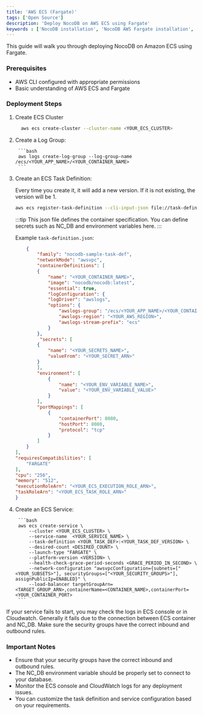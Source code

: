 ```yaml
---
title: 'AWS ECS (Fargate)'
tags: ['Open Source']
description: 'Deploy NocoDB on AWS ECS using Fargate'
keywords : ['NocoDB installation', 'NocoDB AWS Fargate installation', 'NocoDB prerequisites']
---
```


This guide will walk you through deploying NocoDB on Amazon ECS using Fargate.

### Prerequisites

- AWS CLI configured with appropriate permissions
- Basic understanding of AWS ECS and Fargate

### Deployment Steps

1. Create ECS Cluster

    ```bash
      aws ecs create-cluster --cluster-name <YOUR_ECS_CLUSTER>
    ```
   
2. Create a Log Group:
    
        ```bash
        aws logs create-log-group --log-group-name /ecs/<YOUR_APP_NAME>/<YOUR_CONTAINER_NAME>
        ```
3. Create an ECS Task Definition:

   Every time you create it, it will add a new version. If it is not existing, the version will be 1.
    ```bash
    aws ecs register-task-definition --cli-input-json file://task-definition.json
    ```
    :::tip
        This json file defines the container specification. You can define secrets such as NC_DB and environment variables here.
    :::

    Example `task-definition.json`:

    ```json
        {
            "family": "nocodb-sample-task-def",
            "networkMode": "awsvpc",
            "containerDefinitions": [
            {
                "name": "<YOUR_CONTAINER_NAME>",
                "image": "nocodb/nocodb:latest",
                "essential": true,
                "logConfiguration": {
                "logDriver": "awslogs",
                "options": {
                    "awslogs-group": "/ecs/<YOUR_APP_NAME>/<YOUR_CONTAINER_NAME>",
                    "awslogs-region": "<YOUR_AWS_REGION>",
                    "awslogs-stream-prefix": "ecs"
                }
            },
             "secrets": [
            {
                "name": "<YOUR_SECRETS_NAME>",
                "valueFrom": "<YOUR_SECRET_ARN>"
            }
            ],
            "environment": [
                {
                    "name": "<YOUR_ENV_VARIABLE_NAME>",
                    "value": "<YOUR_ENV_VARIABLE_VALUE>"
                }
            ],
            "portMappings": [
                {
                    "containerPort": 8080,
                    "hostPort": 8080,
                    "protocol": "tcp"
                }
            ]
        }
    ],
    "requiresCompatibilities": [
        "FARGATE"
    ],
    "cpu": "256",
    "memory": "512",
    "executionRoleArn": "<YOUR_ECS_EXECUTION_ROLE_ARN>",
    "taskRoleArn": "<YOUR_ECS_TASK_ROLE_ARN>"
    }
    ```


4. Create an ECS Service:
    
        ```bash
        aws ecs create-service \
            --cluster <YOUR_ECS_CLUSTER> \
            --service-name  <YOUR_SERVICE_NAME> \
            --task-definition <YOUR_TASK_DEF>:<YOUR_TASK_DEF_VERSION> \
            --desired-count <DESIRED_COUNT> \
            --launch-type "FARGATE" \
            --platform-version <VERSION> \
            --health-check-grace-period-seconds <GRACE_PERIOD_IN_SECOND> \
            --network-configuration "awsvpcConfiguration={subnets=["<YOUR_SUBSETS>"], securityGroups=["<YOUR_SECURITY_GROUPS>"], assignPublicIp=ENABLED}" \
            --load-balancer targetGroupArn=<TARGET_GROUP_ARN>,containerName=<CONTAINER_NAME>,containerPort=<YOUR_CONTAINER_PORT>
        ```

<Callout type="info">
    If your service fails to start, you may check the logs in ECS console or in Cloudwatch. Generally it fails due to the connection between ECS container and NC_DB. Make sure the security groups have the correct inbound and outbound rules.
</Callout>


### Important Notes

- Ensure that your security groups have the correct inbound and outbound rules.
- The NC_DB environment variable should be properly set to connect to your database.
- Monitor the ECS console and CloudWatch logs for any deployment issues.
- You can customize the task definition and service configuration based on your requirements.